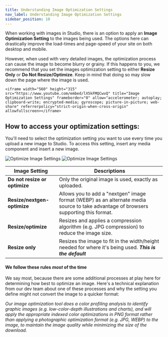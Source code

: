 ```yaml
---
title: Understanding Image Optimization Settings
nav_label: Understanding Image Optimization Settings
sidebar_position: 10
---
```


When working with images in Studio, there is an option to apply an **Image Optimization Setting** to the images being
used. The options here can drastically improve the load-times and page-speed of your site on both desktop and mobile.

However, when used with very detailed images, the optimization process can cause the image to become blurry or grainy.
If this happens to you, we recommend that you set the images optimization setting to either **Resize Only** or **Do Not
Resize/Optimize**. Keep in mind that doing so may slow down the page where the image is used.

    <iframe width="560" height="315" src="https://www.youtube.com/embed/lX5kFMQCwvQ" title="Image Optimization Settings" frameborder="0" allow="accelerometer; autoplay; clipboard-write; encrypted-media; gyroscope; picture-in-picture; web-share" referrerpolicy="strict-origin-when-cross-origin" allowfullscreen></iframe>

## How to access your optimization settings:

You'll need to select the optimization setting you want to use every time you upload a new image to Studio. To access
this setting, insert any media component and insert a new image.

![Optimize Image Settings](/assets/studio/img_opt.png)
![Optimize Image Settings](/assets/studio/Media_options.PNG)

| Image Setting                 | Descriptions                                                                                                                         |
|-------------------------------|--------------------------------------------------------------------------------------------------------------------------------------|
| **Do not resize or optimize** | Only the original image is used, exactly as uploaded.                                                                                |
| **Resize/nextgen-optimize**   | Allows you to add a "nextgen" image format (WEBP) as an alternate media source to take advantage of browsers supporting this format. |
| **Resize/optimize**           | Resizes and applies a compression algorithm (e.g. JPG compression) to reduce the image size.                                         |
| **Resize only**               | Resizes the image to fit in the width/height needed for where it's being used. ***This is the default***                             |

#### We follow these rules *most* of the time

We say most, because there are some additional processes at play here for determining how best to optimize an image.
Here's a technical explanation from our dev team about one of these processes and why the setting you define might not
convert the image to a quicker format:

*Our image optimization tool does a color profiling analysis to identify graphic images (e.g. low-color-depth
illustrations and charts), and will apply the appropriate indexed color optimizations in PNG format rather than applying
a photographic optimization format (e.g. JPG, WEBP) to the image, to maintain the image quality while minimizing the
size of the download.*



